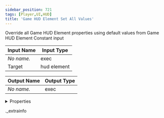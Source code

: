 ```yaml
---
sidebar_position: 721
tags: [Player,UI,HUD]
title: 'Game HUD Element Set All Values'
---
```


Override all Game HUD Element properties using default values from Game HUD Element Constant input



<IChip uuid="31295d8e-f416-4c44-b0bd-2eda32200365" />

| Input Name | Input Type |
|-----------|-----------|
| *No name.* | exec |
| Target | hud element |

| Output Name | Output Type |
|-----------|-----------|
| *No name.* | exec |


<details>
  <summary>Properties</summary>
  <div>
    <div>
    <table>
      <thead>
        <tr>
          <th>Room availability:</th>
          <th>Available everywhere</th>
        </tr>
        <tr>
          <th>Is beta required?</th>
          <th>No</th>
        </tr>
        <tr>
          <th>Is this chip a trolling risk?</th>
          <th>No</th>
        </tr>
        <tr>
          <th>Is this chip a role assignment risk?</th>
          <th>No</th>
        </tr>
        <tr>
          <th>Chip UUID</th>
          <th>31295d8e-f416-4c44-b0bd-2eda32200365</th>
        </tr>
      </thead>
    </table>
    </div>
  </div>
</details>

._extrainfo